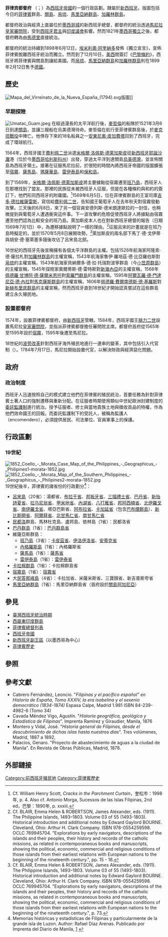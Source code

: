{{Infobox Former Country
|native_name            = {{lang|es|''Capitañía General de las Filipinas''}}<br> {{lang|fil|''Kapitanyang Heneral ng Pilipinas''}}
|conventional_long_name = 菲律宾都督府
|common_name            = 菲律宾
|continent              = [[亞洲|亞洲]]
|region                 = [[東南亞|東南亞]]
|status                 = [[新西班牙總督轄區|新西班牙]]的都督府 
|empire                = 
|government_type        = [[絕對君主制|絕對君主制]]（1565年-1812年/1833年）<br>[[君主立憲制|君主立憲制]]（1812年/1837年-1898年）<br>[[共和制|共和制]]（1870年-1871年）
|leader1                = [[費利佩二世_(西班牙)|費利佩二世]]
|year_leader1           = 1565–1598
|leader2                = [[阿方索十三世|阿方索十三世]]
|year_leader2           = 1886–1898
|representative1        = [[米格爾·洛佩斯·德萊加斯皮|米格爾·洛佩斯·德萊加斯皮]]
|year_representative1   = 1493–1500
|representative2        = [[迪耶哥·德洛斯理歐斯|迪耶哥·德洛斯理歐斯]]
|year_representative2   = 1898
|title_representative   = 都督
|event_start            = 歐洲殖民
|year_start             = 1565年
|date_start             = 4月27日
|event2                 =
|date_event2            =
|date_start2             =
|year_end               = 1898年
|date_end               = 12月10日
|event_end              = [[巴黎條約_(1898年)|巴黎條約]]
|p1                     = 東都王國
|flag_p1                = 
|p2                     = 新西班牙
|flag_p2                = Flag_of_Cross_of_Burgundy.svg
|p3                     = 西屬東印度
|flag_p3                = Flag_of_Cross_of_Burgundy.svg
|p4                     = 邊那巴多共和國
|flag_p4                = Flag_of_the_Tagalog_people.svg
|s1        = 菲律賓第一共和國
|flag_s1 = Philippines_Flag_Original.svg
|s2        = 關島
|flag_s2 = Flag of Guam.svg
|s3        = 德意志帝國太平洋保護國
|flag_s3 = German new guinea flag.svg
|image_flag             = Flag of Spain (1785-1873 and 1875-1931).svg
|symbol                 =
|symbol_type            = 
|image_coat             = Coat of arms of the Captaincy General of the Philippines (Greater version).svg
|image_map              = Capitanía general de Filipinas.svg
|image_map_caption      = 菲律賓都督府位置圖
|national_anthem        =
|capital                = [[宿霧市|宿霧]]（1565年-1595年）<br>[[馬尼拉|馬尼拉]]（1595年-1762年，1764年-1898年）<br>[[巴科洛爾|巴科洛爾]]（1762年-1764年）
|religion               = [[羅馬天主教|羅馬天主教]]
|common_languages       = [[西班牙語|西班牙語]]與其他[[他加祿語|他加祿語]]、[[宿霧語|宿霧語]]等[[菲律賓語|菲律賓語]]
|title_leader           = [[西班牙國王|國王]]
|currency               = [[西班牙銀元|西班牙銀元]]（直到1868年）、[[菲律賓披索|披索]]
|stat_area1             =
}}{{菲律宾历史}}

'''菲律宾都督府''' （{{lang-es|Capitanía General de las Filipinas}}；{{lang-fil|Kapitanyang Heneral ng Pilipinas}}）為[[西班牙帝國|西班牙帝國]]的一個行政區劃。隸屬於[[新西班牙總督轄區|新西班牙]]。版圖包括今日的[[菲律賓|菲律賓]]群島、[[關島|關島]]、[[帛琉|帛琉]]、[[馬里亞納群島|馬里亞納群島]]、[[加羅林群島|加羅林群島]]。

都督府政治與經濟上直屬位於[[墨西哥城|墨西哥城]]的新西班牙總督，都督府的統治透過[[馬尼拉皇家審問院|馬尼拉皇家審問院]]，受到[[西班牙君主|西班牙君主]]與[[印度議會|印度議會]]影響。然而1821年[[墨西哥獨立|墨西哥獨立]]之後，都督府轉為由[[馬德里|馬德里]]直接統治。

都督府的統治持續到1898年6月12日，[[埃米利奧·阿奎納多|埃米利奧·阿奎納多]]發佈《獨立宣言》，宣佈菲律賓脫離西班牙統治而獨立。然而到了12月10日，[[美國|美]][[西班牙|西]]間簽訂《[[巴黎條約_(1898年)|巴黎條約]]》，西班牙將菲律賓與關島割讓給美國。而[[帛琉|帛琉]]、[[馬里亞納群島|馬里亞納群島]]和[[加羅林群島|加羅林群島]]則在1899年2月12日售予[[德意志帝國|德國]]。

==歷史==
{{See also|西屬東印度群島}}
[[File:Mapa_del_Virreinato_de_la_Nueva_España_(1794).svg|thumb]]版圖]]

===早期探險===
[[File:Umatac_Guam.jpeg|thumb]]
在經過漫長的太平洋航行後，[[麥哲倫|麥哲倫]]的船隊於1521年3月6日到達[[關島|關島]]，並讓三艘船在烏美德灣待命。麥哲倫在航行至菲律賓群島後，於[[麥克坦戰役|麥克坦戰役]]中陣亡。他倖存下來的18名船員之一[[安東尼奧·皮加費塔|安東尼奧·皮加費塔]]回到了西班牙，完成了環球航行。

1564年，西班牙國王[[費利佩二世_(西班牙)|費利佩二世]]派遣[[米格爾·洛佩斯·德萊加斯皮|米格爾·洛佩斯·德萊加斯皮]]從[[新西班牙總督轄區|新西班牙]][[耶誕沙灘|耶誕沙灘]]港（位於今[[墨西哥|墨西哥]][[哈利斯科州|哈利斯科州]]）出發，穿過太平洋到達關島[[烏美德灣|烏美德灣]]，並宣佈關島為西班牙領土。接著在征服馬尼拉前，於很短的時間內將西班牙帝國的版圖擴張至[[宿霧市|宿霧]]、[[薩馬島|薩馬島]]、[[瑪薩華島|瑪薩華島]]、[[雷伊泰島|雷伊泰島]]和[[保和省|保和島]]。

到了1569年，[[米格爾·洛佩斯·德萊加斯皮|米格爾·洛佩斯·德萊加斯皮]]將主要據點從宿霧遷至[[班乃島|班乃島]]，西班牙人在那裡找到了盟友。那裡的民族從未被西班牙人征服，但是在各種條約與和約的簽訂下，他們形同西班牙的附庸國。<ref>Cf. William Henry Scott, ''Cracks in the Parchment Curtain''，奎松市：1998年, p. 4. Also cf. Antonio Morga, Sucessos de las Islas Filipinas, 2nd ed，巴黎：1890年, p. xxxiii.</ref>1569年6月5日，位在菲律賓群島的王室司庫[[吉多·德拉維薩雷斯|吉多·德拉維薩雷斯]]，寫信給[[費利佩二世_(西班牙)|費利佩二世]]，告知國王葡萄牙人在去年秋天對宿霧發動攻擊。三天後的6月8日，來了另一個官員安德列斯·德米朗達歐拉的一封信，也稍微提到與葡萄牙人遭遇衝突這件事。下一波攻擊的危險促使西班牙人將據點由宿霧遷至他們認為比較安全的班乃島。萊加斯皮本人也在對新西班牙總督的報告（日期1569年7月1日）中，為遷移據點說明了一樣的理由。<ref>Cf.  BLAIR, Emma Helen & ROBERTSON, James Alexander, eds. (1911). The Philippine Islands, 1493–1803. Volume 03 of 55 (1493-1803). Historical introduction and additional notes by Edward Gaylord BOURNE. Cleveland, Ohio: Arthur H. Clark Company. ISBN 978-0554259598. OCLC 769945704. "Explorations by early navigators, descriptions of the islands and their peoples, their history and records of the catholic missions, as related in contemporaneous books and manuscripts, showing the political, economic, commercial and religious conditions of those islands from their earliest relations with European nations to the beginning of the nineteenth century.", pp. 15 - 16.</ref>征服呂宋的計畫就是在班乃島時擬定的，並於1570年5月8日展開攻勢。<ref>Cf.  BLAIR, Emma Helen & ROBERTSON, James Alexander, eds. (1911). The Philippine Islands, 1493–1803. Volume 03 of 55 (1493-1803). Historical introduction and additional notes by Edward Gaylord BOURNE. Cleveland, Ohio: Arthur H. Clark Company. ISBN 978-0554259598. OCLC 769945704. "Explorations by early navigators, descriptions of the islands and their peoples, their history and records of the catholic missions, as related in contemporaneous books and manuscripts, showing the political, economic, commercial and religious conditions of those islands from their earliest relations with European nations to the beginning of the nineteenth century.", p. 73.</ref>萊加斯皮的兩名部下馬丁·德·戈伊蒂與胡安·德·塞萊塞多隨後攻佔了呂宋島北部。

16世紀的西班牙先後宣稱擁有各個太平洋群島的主權。包括1526年航海家阿隆索·德·薩拉札對[[加羅林群島|加羅林群島]]的主權宣稱，1543年航海家魯伊·羅培茲·德·比亞羅伯斯對[[帛琉|帛琉]]的主權宣稱，1543年航海家貝納爾多·德·拉·托瑞對波寧群島（今[[小笠原群島|小笠原群島]]）的主權宣稱，1545年探險家奧爾蒂斯·德·雷特斯對[[新幾內亞|新幾內亞]]的主權宣稱，1568年[[佩德羅·甘博阿·德·薩爾米恩托|佩德羅·甘博阿·德·薩爾米恩托]]對[[索羅門群島|索羅門群島]]的主權宣稱，1595年[[阿爾瓦羅·德·門達尼亞·德·內拉|阿爾瓦羅·德·門達尼亞·德·內拉]]對[[馬克薩斯群島|馬克薩斯群島]]的主權宣稱，1606年[[佩德羅·費爾南德斯·德·基羅斯|佩德羅·費爾南德斯·德·基羅斯]]對[[新赫布里底群島|新赫布里底群島]]的主權宣稱，然而西班牙直到18世紀才開始認真嘗試在這些群島建立永久殖民地。

===設置都督府===
1574年，設置菲律賓都督府，由[[新西班牙總督轄區|新西班牙]]管轄。1584年，西班牙國王[[腓力二世_(西班牙)|腓力二世]]設置馬尼拉[[皇家審問院|皇家審問院]]，並指派菲律賓都督擔任審問院主席。都督府首府從1565年至1595年設於[[宿霧市|宿霧]]，1595年後遷至馬尼拉。

18世紀的[[波旁改革|波旁改革]]針對西班牙海外殖民地進行一連串的變革，其中包括引入代官制（{{link-en|Intendancia|Intendant}}）。1784年7月17日，馬尼拉開始設置代官，以解決財政與經濟惡化問題。

==政府==
===政治制度===
西班牙人迅速按照自己的模式建立他們在菲律賓的殖民統治，首要任務為針對菲律賓土著人口的強制遷移與重新分配。在征服者時期使用類似中世紀歐洲封建制度的[[委託監護制|委託監護制]]進行統治。授予征服者、修士與當地貴族土地與徵收貢品的特權，作為他們效命國王的回報。而委託監護制下的受託人，被稱為監護人（encomendero），必須提供居民、司法單位、官員軍事上的保護。

==行政區劃==
=== 19世紀 ===
[[File:1852_Coello_-_Morata_Case_Map_of_the_Philippines_-_Geographicus_-_Philipines1-morata-1852.jpg|thumb]]
[[File:1852_Coello_-_Morata_Map_of_the_Southern_Philippines_-_Geographicus_-_Philipines2-morata-1852.jpg|thumb]]
19世紀後半，菲律賓的諸省份的行政劃分<ref>Memorias históricas y estadísticas de Filipinas y particularmente de la grande isla de Luzon. Author: Rafael Díaz Arenas. Publicado por Imprenta del Diario de Manila, [https://play.google.com/books/reader?id=tHsa1sTWRt0C&printsec=frontcover&output=reader&hl=zh_TW&pg=GBS.PT33] {{Wayback|url=https://play.google.com/books/reader?id=tHsa1sTWRt0C&printsec=frontcover&output=reader&hl=zh_TW&pg=GBS.PT33 |date=20210910152818 }}</ref>：
*[[呂宋島|呂宋島]]（20省）：湯都省、[[布拉干省|布拉干省]]、[[邦板牙省|邦板牙省]]、[[三描禮士省|三描禮士省]]、[[巴丹省|巴丹省]]、[[新怡詩夏省|新怡詩夏省]]、[[拉乌尼翁省_(菲律宾)|拉乌尼翁省]]、[[甲米地省|甲米地省]]、[[內湖省|內湖省]]、[[八打雁省|八打雁省]]、[[邦阿西楠省|邦阿西楠省]]、[[北伊羅戈省|北伊羅戈省]]、[[南伊羅戈省|南伊羅戈省]]、塔亞巴斯省、[[阿布拉省|阿布拉省]]、[[卡加延省|卡加延省]]（包含[[巴布煙群島|巴布煙群島]]）、[[新比斯開省|新比斯開省]]、[[阿爾拜省|阿爾拜省]]、[[北甘馬仁省|北甘馬仁省]]、[[南甘馬仁省|南甘馬仁省]]
*[[民都洛|民都洛]]群島、馬林杜克島、盧邦島、依林島（1省）：民都洛省
*[[巴丹群島|巴丹群島]]（1省）：[[巴丹群島省|巴丹群島省]]
*維薩亞斯群島：
**[[班乃島|班乃島]]（3省）：[[卡皮茲省|卡皮茲省]]、[[伊洛伊洛省|伊洛伊洛省]]、[[安蒂克省|安蒂克省]]
**[[內格羅斯島|內格羅斯島]]（1省）：內格羅斯省
**[[薩馬島|薩馬島]]（1省）：[[薩馬省|薩馬省]]
**[[雷伊泰島|雷伊泰島]]（1省）：[[雷伊泰省|雷伊泰省]]
*[[卡拉棉群島|卡拉棉群島]]（1省）：卡拉棉群島省
*[[宿霧島|宿霧島]]（1省）：[[宿霧省|宿霧省]]
*大[[民答那峨島|民答那峨島]]（4省）：卡拉加省、米薩米斯省、三寶顏省、新吉普斯夸省
*[[馬里亞納群島|馬里亞納群島]]（1省）：馬里亞納群島省（首府設於[[關島|關島]][[阿加尼亞|阿加尼亞]]）

==參見==
* [[臺灣西班牙統治時期|臺灣西班牙統治時期]]
* [[西屬東印度群島|西屬東印度群島]]
* [[菲律賓總督列表|菲律賓總督列表]]
* [[西班牙帝國|西班牙帝國]]
* [[新西班牙副王區|新西班牙副王區]]（以墨西哥為中心）
* [[菲律賓歷史|菲律賓歷史]]

==參照==
{{reflist}}

== 參考文獻 ==
{{refbegin}}
* Cabrero Fernández, Leoncio. "''Filipinas y el pacífico español" en Historia de España, Tomo XXXIV, la era isabelina y el sexenio democrático (1834-1874)'' Espasa Calpe, Madrid 1.981 ISBN 84-239-4982-6 (Tomo 34)
* Cavada Méndez Vigo, Agustín. "''Historia geográfica, geológica y Estadística de Filipinas''". Imprenta Ramírez y Giraudier, Manila, 1876
* Montero y Vidal, José. "''Historia general de Filipinas, desde el descubrimiento de dichas islas hasta nuestros días''". Tres volúmenes, Madrid, 1887 a 1892,
* Palacios, Genaro. "Proyecto de abastecimiento de aguas a la ciudad de Manila". En Revista de Obras Públicas, Madrid, 1878.
{{refend}}

== 外部鏈接==
{{wikisource|es:Constitución española de 1812}}

{{西班牙帝国}}

[[Category:前西班牙殖民地|Category:前西班牙殖民地]]
[[Category:菲律賓歷史|Category:菲律賓歷史]]